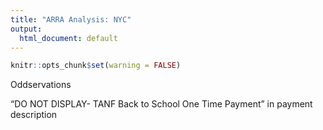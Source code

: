 ```yaml
---
title: "ARRA Analysis: NYC"
output:
  html_document: default
---
```


```r
knitr::opts_chunk$set(warning = FALSE) 
```




Oddservations

"DO NOT DISPLAY- TANF Back to School One Time Payment" in payment description

